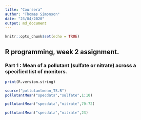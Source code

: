 ```yaml
---
title: "Coursera"
author: "Thomas Simonson"
date: "23/04/2020"
output: md_document
---
```


```r
knitr::opts_chunk$set(echo = TRUE)
```

## R programming, week 2 assignment.
### Part 1 : Mean of a pollutant (sulfate or nitrate) across a specified list of monitors.

```r
print(R.version.string)
```

```r
source("pollutantmean_TS.R")
pollutantMean("specdata","sulfate",1:10)
```

```r
pollutantMean("specdata","nitrate",70:72)
```

```r
pollutantMean("specdata","nitrate",23)

```
